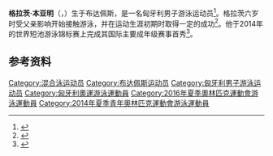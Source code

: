 {{NoteTA|G1=Aquatics}}
{{Infobox swimmer
| name           = 格拉茨·本亚明
| image          = 
| caption        = 
| fullname       = 
| nationality    = {{HUN}}
| strokes        = [[混合泳|混合泳]]
| club           = 
| collegeteam    = 
| birth_date     = {{birth date and age|1996|2|16|df=yes}}
| birth_place    = {{HUN}}[[布达佩斯|布达佩斯]]
| death_date     = 
| death_place    = 
| height         = 
| weight         = 
| medaltemplates = 
{{MedalSport|男子[[游泳|游泳]]}}
{{MedalCountry|{{HUN}}}}
{{MedalCompetition|[[青年奥林匹克运动会|青年奥林匹克运动会]]}}
{{MedalGold|[[2014年夏季青年奥林匹克运动会|2014 南京]]|[[2014年夏季青年奥林匹克运动会游泳比赛|200米个人混合泳]]}}
{{MedalSilver|2014 南京|200米蝶泳}}
{{MedalCompetition|欧洲青年游泳锦标赛}}
{{MedalGold|2014 多德雷赫特|400米个人混合泳}}
{{MedalBronze|2014 多德雷赫特|200米个人混合泳}}
| show-medals    = 
}}
{{Eastern name order|匈牙利语|匈牙利人名}}
'''格拉茨·本亚明'''（{{lang-hu|Grátz Benjámin}}，{{bd|1996年|2月16日||}}）生于布达佩斯，是一名匈牙利男子游泳运动员<ref>{{cite web|url=https://www.sports-reference.com/olympics/athletes/gr/benjamin-gratz-1.html|title=Benjámin Grátz|work=Sport Reference|accessdate=2020-07-25|archiveurl=https://web.archive.org/web/20200114081613/https://www.sports-reference.com/olympics/athletes/gr/benjamin-gratz-1.html|archivedate=2020-01-14}}</ref>。格拉茨六岁时受父亲影响开始接触游泳，并在运动生涯初期时取得一定的成功<ref>{{cite web|url=http://olimpia.hu/sw-gratz-benjamin|script-title=hu:Grátz Benjámin|work={{lang|hu|Magyar Olimpiai Bizottság}}|accessdate=2020-07-25|archiveurl=https://web.archive.org/web/20181201130901/http://olimpia.hu/sw-gratz-benjamin|archivedate=2018-12-01}}</ref>。他于2014年的世界短池游泳锦标赛上完成其国际主要成年级赛事首秀<ref>{{cite web|url=https://musz.hu/dt_team/gratz-benjamin/|script-title=hu:Grátz Benjámin|work={{lang|hu|Magyar Úszó Szövetség}}|accessdate=2020-07-25|archiveurl=https://archive.today/20200725085957/https://musz.hu/dt_team/gratz-benjamin/|archivedate=2020-07-25|dead-url=no}}</ref>。

==参考资料==
{{reflist}}

{{Authority control}}

{{DEFAULTSORT:Gratz, Benjamin}}
[[Category:混合泳运动员|Category:混合泳运动员]]
[[Category:布达佩斯运动员|Category:布达佩斯运动员]]
[[Category:匈牙利男子游泳运动员|Category:匈牙利男子游泳运动员]]
[[Category:匈牙利奧運游泳運動員|Category:匈牙利奧運游泳運動員]]
[[Category:2016年夏季奧林匹克運動會游泳運動員|Category:2016年夏季奧林匹克運動會游泳運動員]]
[[Category:2014年夏季青年奧林匹克運動會游泳運動員|Category:2014年夏季青年奧林匹克運動會游泳運動員]]